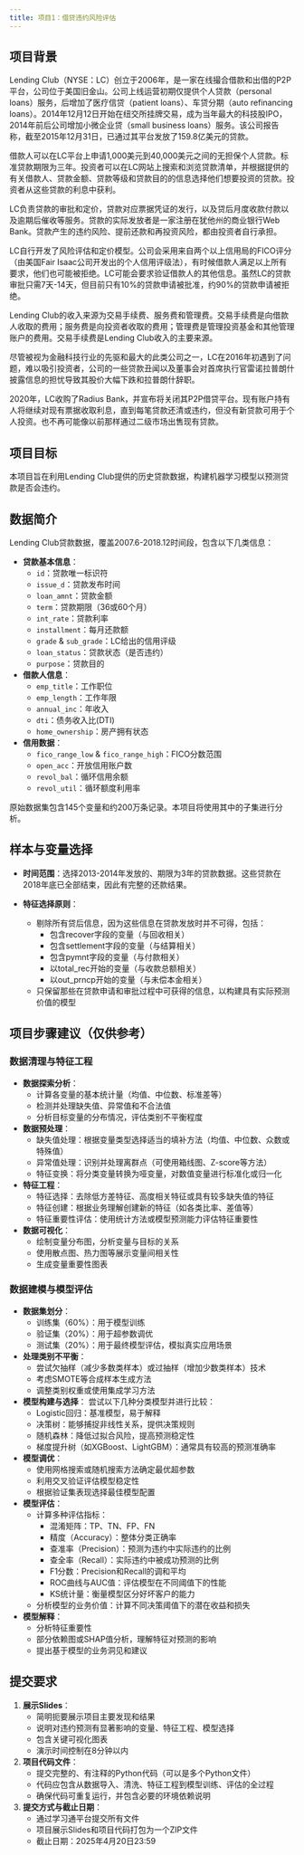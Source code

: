 ```yaml
---
title: 项目1：借贷违约风险评估
---
```


## 项目背景

Lending Club（NYSE：LC）创立于2006年，是一家在线撮合借款和出借的P2P平台，公司位于美国旧金山。公司上线运营初期仅提供个人贷款（personal loans）服务，后增加了医疗信贷（patient loans）、车贷分期（auto refinancing loans）。2014年12月12日开始在纽交所挂牌交易，成为当年最大的科技股IPO，2014年前后公司增加小微企业贷（small business loans）服务。该公司报告称，截至2015年12月31日，已通过其平台发放了159.8亿美元的贷款。

借款人可以在LC平台上申请1,000美元到40,000美元之间的无担保个人贷款。标准贷款期限为三年。投资者可以在LC网站上搜索和浏览贷款清单，并根据提供的有关借款人、贷款金额、贷款等级和贷款目的的信息选择他们想要投资的贷款。投资者从这些贷款的利息中获利。

LC负责贷款的审批和定价，贷款对应票据凭证的发行，以及贷后月度收款付款以及逾期后催收等服务。贷款的实际发放者是一家注册在犹他州的商业银行Web Bank。贷款产生的违约风险、提前还款和再投资风险，都由投资者自行承担。

LC自行开发了风险评估和定价模型。公司会采用来自两个以上信用局的FICO评分（由美国Fair Isaac公司开发出的个人信用评级法），有时候借款人满足以上所有要求，他们也可能被拒绝。LC可能会要求验证借款人的其他信息。虽然LC的贷款审批只需7天-14天，但目前只有10%的贷款申请被批准，约90%的贷款申请被拒绝。

Lending Club的收入来源为交易手续费、服务费和管理费。交易手续费是向借款人收取的费用；服务费是向投资者收取的费用；管理费是管理投资基金和其他管理账户的费用。交易手续费是Lending Club收入的主要来源。

尽管被视为金融科技行业的先驱和最大的此类公司之一，LC在2016年初遇到了问题，难以吸引投资者，公司的一些贷款丑闻以及董事会对首席执行官雷诺拉普朗什披露信息的担忧导致其股价大幅下跌和拉普朗什辞职。

2020年，LC收购了Radius Bank，并宣布将关闭其P2P借贷平台。现有账户持有人将继续对现有票据收取利息，直到每笔贷款还清或违约，但没有新贷款可用于个人投资。也不再可能像以前那样通过二级市场出售现有贷款。

## 项目目标

本项目旨在利用Lending Club提供的历史贷款数据，构建机器学习模型以预测贷款是否会违约。

## 数据简介

Lending Club贷款数据，覆盖2007.6-2018.12时间段，包含以下几类信息：

- **贷款基本信息**：
  - `id`：贷款唯一标识符
  - `issue_d`：贷款发布时间
  - `loan_amnt`：贷款金额
  - `term`：贷款期限（36或60个月）
  - `int_rate`：贷款利率
  - `installment`：每月还款额
  - `grade` & `sub_grade`：LC给出的信用评级
  - `loan_status`：贷款状态（是否违约）
  - `purpose`：贷款目的

- **借款人信息**：
  - `emp_title`：工作职位
  - `emp_length`：工作年限
  - `annual_inc`：年收入
  - `dti`：债务收入比(DTI)
  - `home_ownership`：房产拥有状态

- **信用数据**：
  - `fico_range_low` & `fico_range_high`：FICO分数范围
  - `open_acc`：开放信用账户数
  - `revol_bal`：循环信用余额
  - `revol_util`：循环额度利用率

原始数据集包含145个变量和约200万条记录。本项目将使用其中的子集进行分析。

## 样本与变量选择

- **时间范围**：选择2013-2014年发放的、期限为3年的贷款数据。这些贷款在2018年底已全部结束，因此有完整的还款结果。

- **特征选择原则**：
  - 剔除所有贷后信息，因为这些信息在贷款发放时并不可得，包括：
    - 包含recover字段的变量（与回收相关）
    - 包含settlement字段的变量（与结算相关）
    - 包含pymnt字段的变量（与付款相关）
    - 以total_rec开始的变量（与收款总额相关）
    - 以out_prncp开始的变量（与未偿本金相关）
  
  - 只保留那些在贷款申请和审批过程中可获得的信息，以构建具有实际预测价值的模型

## 项目步骤建议（仅供参考）

### 数据清理与特征工程

- **数据探索分析**：
  - 计算各变量的基本统计量（均值、中位数、标准差等）
  - 检测并处理缺失值、异常值和不合法值
  - 分析目标变量的分布情况，评估类别不平衡程度

- **数据预处理**：
  - 缺失值处理：根据变量类型选择适当的填补方法（均值、中位数、众数或特殊值）
  - 异常值处理：识别并处理离群点（可使用箱线图、Z-score等方法）
  - 特征变换：将分类变量转换为哑变量，对数值变量进行标准化或归一化

- **特征工程**：
  - 特征选择：去除低方差特征、高度相关特征或具有较多缺失值的特征
  - 特征创建：根据业务理解创建新的特征（如各类比率、差值等）
  - 特征重要性评估：使用统计方法或模型预测能力评估特征重要性

- **数据可视化**：
  - 绘制变量分布图，分析变量与目标的关系
  - 使用散点图、热力图等展示变量间相关性
  - 生成变量重要性图表

### 数据建模与模型评估

- **数据集划分**：
  - 训练集（60%）：用于模型训练
  - 验证集（20%）：用于超参数调优
  - 测试集（20%）：用于最终模型评估，模拟真实应用场景

- **处理类别不平衡**：
  - 尝试欠抽样（减少多数类样本）或过抽样（增加少数类样本）技术
  - 考虑SMOTE等合成样本生成方法
  - 调整类别权重或使用集成学习方法

- **模型构建与选择**：
  尝试以下几种分类模型并进行比较：
  - Logistic回归：基准模型，易于解释
  - 决策树：能够捕捉非线性关系，提供决策规则
  - 随机森林：降低过拟合风险，提高预测稳定性
  - 梯度提升树（如XGBoost、LightGBM）：通常具有较高的预测准确率

- **模型调优**：
  - 使用网格搜索或随机搜索方法确定最优超参数
  - 利用交叉验证评估模型稳定性
  - 根据验证集表现选择最佳模型配置

- **模型评估**：
  - 计算多种评估指标：
    - 混淆矩阵：TP、TN、FP、FN
    - 精度（Accuracy）：整体分类正确率
    - 查准率（Precision）：预测为违约中实际违约的比例
    - 查全率（Recall）：实际违约中被成功预测的比例
    - F1分数：Precision和Recall的调和平均
    - ROC曲线与AUC值：评估模型在不同阈值下的性能
    - KS统计量：衡量模型区分好坏客户的能力
  - 分析模型的业务价值：计算不同决策阈值下的潜在收益和损失

- **模型解释**：
  - 分析特征重要性
  - 部分依赖图或SHAP值分析，理解特征对预测的影响
  - 提出基于模型的业务洞见和建议

## 提交要求

1. **展示Slides**：
   - 简明扼要展示项目主要发现和结果
   - 说明对违约预测有显著影响的变量、特征工程、模型选择
   - 包含关键可视化图表
   - 演示时间控制在8分钟以内

2. **项目代码文件**：
   - 提交完整的、有注释的Python代码（可以是多个Python文件）
   - 代码应包含从数据导入、清洗、特征工程到模型训练、评估的全过程
   - 确保代码可重复运行，并包含必要的环境依赖说明

3. **提交方式与截止日期**：
   - 通过学习通平台提交所有文件
   - 项目展示Slides和项目代码打包为一个ZIP文件
   - 截止日期：2025年4月20日23:59